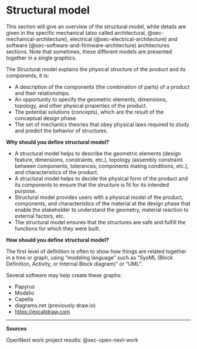 # Structural model {#sec-product-dvt---structural-model}

This section will give an overview of the structural model, while details are given in the specific mechanical (also called architectural, @sec-mechanical-architecture), electrical (@sec-electrical-architecture) and software (@sec-software-and-firmware-architecture) architectures sections.
Note that sometimes, these different models are presented together in a single graphics.

The Structural model explains the physical structure of the product and its components, it is:

-   A description of the components (the combination of parts) of a product and their relationships.
-   An opportunity to specify the geometric elements, dimensions, topology, and other physical properties of the product.
-   The potential solutions (concepts), which are the result of the conceptual design phase.
-   The set of mechanics theories that obey physical laws required to study and predict the behavior of structures.

**Why should you define structural model?**

-   A structural model helps to describe the geometric elements (design feature, dimensions, constraints, etc.), topology (assembly constraint between components, tolerances, components mating conditions, etc.), and characteristics of the product.
-   A structural model helps to decide the physical form of the product and its components to ensure that the structure is fit for its intended purpose.
-   Structural model provides users with a physical model of the product, components, and characteristics of the material at the design phase that enable the stakeholder to understand the geometry, material reaction to external factors, etc.
-   The structural model ensures that the structures are safe and fulfill the functions for which they were built.

**How should you define structural model?**

The first level of definition is often to show how things are related together in a tree or graph, using "modeling language" such as "SysML (Block Definition, Activity, or Internal Block diagram)" or "UML".

Several software may help create these graphs:

-   Papyrus
-   Modelio
-   Capella
-   diagrams.net (previously draw.io)
-   <https://excalidraw.com>

------------------------------------------------------------------------

**Sources**

OpenNext work project resutls: @sec-open-next-work